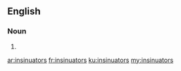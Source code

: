 ==English==

===Noun===
{{head|en|plural}}

# {{plural of|insinuator|lang=en|nocat=1}}

[[ar:insinuators]]
[[fr:insinuators]]
[[ku:insinuators]]
[[my:insinuators]]